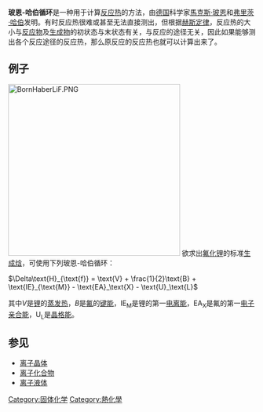 '''玻恩-哈伯循环'''是一种用于计算[[反应热|反应热]]的方法，由[[德国|德国]]科学家[[馬克斯·玻恩|馬克斯·玻恩]]和[[弗里茨·哈伯|弗里茨·哈伯]]发明。有时反应热很难或甚至无法直接测出，但根据[[赫斯定律|赫斯定律]]，反应热的大小与[[反应物|反应物]]及[[生成物|生成物]]的初状态与末状态有关，与反应的途径无关，因此如果能够测出各个反应途径的反应热，那么原反应的反应热也就可以计算出来了。

== 例子 ==
[[File:BornHaberLiF.PNG|350px]]
欲求出[[氟化锂|氟化锂]]的标准[[生成焓|生成焓]]，可使用下列玻恩-哈伯循环：

<math>\Delta\text{H}_{\text{f}} = \text{V} + \frac{1}{2}\text{B} + \text{IE}_{\text{M}} - \text{EA}_\text{X} - \text{U}_\text{L}</math>

其中<math>V</math>是[[锂|锂]]的[[蒸发热|蒸发热]]，<math>B</math>是[[氟|氟]]的[[键能|键能]]，<math>\text{IE}_{\text{M}}</math>是锂的第一[[电离能|电离能]]，<math>\text{EA}_\text{X}</math>是氟的第一[[电子亲合能|电子亲合能]]，<math>\text{U}_\text{L}</math>是[[晶格能|晶格能]]。

== 参见 ==
*[[离子晶体|离子晶体]]
*[[离子化合物|离子化合物]]
* [[离子液体|离子液体]]

[[Category:固体化学|Category:固体化学]]
[[Category:熱化學|Category:熱化學]]